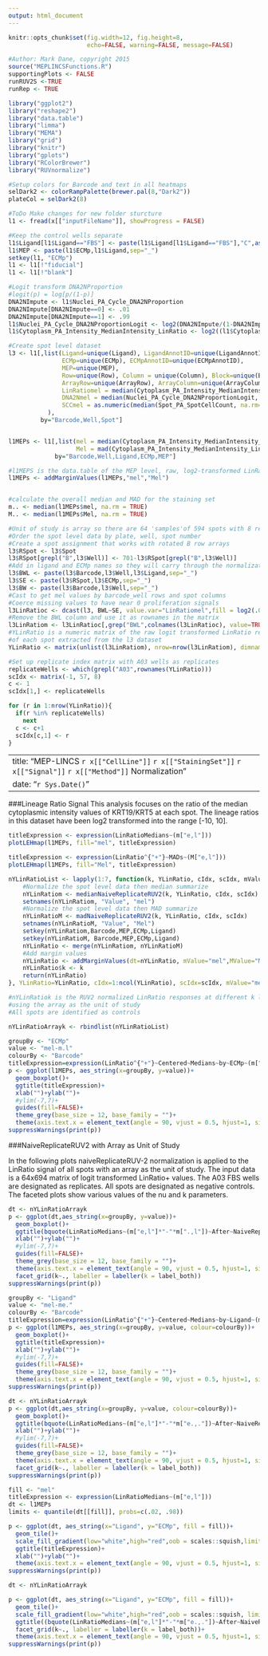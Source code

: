 ```yaml
---
output: html_document
---
```


```r
knitr::opts_chunk$set(fig.width=12, fig.height=8,
                      echo=FALSE, warning=FALSE, message=FALSE)
```


```r
#Author: Mark Dane, copyright 2015
source("MEPLINCSFunctions.R")
supportingPlots <- FALSE
runRUV2S <-TRUE
runRep <- TRUE


```



```r
library("ggplot2")
library("reshape2")
library("data.table")
library("limma")
library("MEMA")
library("grid")
library("knitr")
library("gplots")
library("RColorBrewer")
library("RUVnormalize")

#Setup colors for Barcode and text in all heatmaps
selDark2 <- colorRampPalette(brewer.pal(8,"Dark2"))
plateCol = selDark2(8)

#ToDo Make changes for new folder sturcture
l1 <- fread(x[["inputFileName"]], showProgress = FALSE)

#Keep the control wells separate
l1$Ligand[l1$Ligand=="FBS"] <- paste(l1$Ligand[l1$Ligand=="FBS"],"C",as.numeric(factor(l1$Barcode[l1$Ligand=="FBS"])),sep="")
l1$MEP <- paste(l1$ECMp,l1$Ligand,sep="_")
setkey(l1, "ECMp")
l1 <- l1[!"fiducial"]
l1 <- l1[!"blank"]

#Logit transform DNA2NProportion
#logit(p) = log[p/(1-p)]
DNA2NImpute <- l1$Nuclei_PA_Cycle_DNA2NProportion
DNA2NImpute[DNA2NImpute==0] <- .01
DNA2NImpute[DNA2NImpute==1] <- .99
l1$Nuclei_PA_Cycle_DNA2NProportionLogit <- log2(DNA2NImpute/(1-DNA2NImpute))
l1$Cytoplasm_PA_Intensity_MedianIntensity_LinRatio <- log2((l1$Cytoplasm_CP_Intensity_MedianIntensity_KRT19+.001)/(l1$Cytoplasm_CP_Intensity_MedianIntensity_KRT5+.001))

#Create spot level dataset
l3 <- l1[,list(Ligand=unique(Ligand), LigandAnnotID=unique(LigandAnnotID),
               ECMp=unique(ECMp), ECMpAnnotID=unique(ECMpAnnotID),
               MEP=unique(MEP),
               Row=unique(Row), Column = unique(Column), Block=unique(Block), ID=unique(ID),
               ArrayRow=unique(ArrayRow), ArrayColumn=unique(ArrayColumn),
               LinRatiomel = median(Cytoplasm_PA_Intensity_MedianIntensity_LinRatio, na.rm=TRUE),
               DNA2Nmel = median(Nuclei_PA_Cycle_DNA2NProportionLogit, na.rm=TRUE),
               SCCmel = as.numeric(median(Spot_PA_SpotCellCount, na.rm=TRUE))
           ),
         by="Barcode,Well,Spot"]


l1MEPs <- l1[,list(mel = median(Cytoplasm_PA_Intensity_MedianIntensity_LinRatio, na.rm = TRUE),
                   Mel = mad(Cytoplasm_PA_Intensity_MedianIntensity_LinRatio, na.rm= TRUE)),
             by="Barcode,Well,Ligand,ECMp,MEP"]

#l1MEPS is the data.table of the MEP level, raw, log2-transformed LinRatio responses
l1MEPs <- addMarginValues(l1MEPs,"mel","Mel")


#calculate the overall median and MAD for the staining set
m.. <- median(l1MEPs$mel, na.rm = TRUE)
M.. <- median(l1MEPs$Mel, na.rm = TRUE)
```

```r
#Unit of study is array so there are 64 'samples'of 594 spots with 8 replicates
#Order the spot level data by plate, well, spot number
#Create a spot assignment that works with rotated B row arrays
l3$RSpot <- l3$Spot
l3$RSpot[grepl("B",l3$Well)] <- 701-l3$RSpot[grepl("B",l3$Well)]
#Add in ligand and ECMp names so they will carry through the normalization
l3$BWL <- paste(l3$Barcode,l3$Well,l3$Ligand,sep="_")
l3$SE <- paste(l3$RSpot,l3$ECMp,sep="_")
l3$BW <- paste(l3$Barcode,l3$Well,sep="_")
#Cast to get mel values by barcode_well rows and spot columns
#Coerce missing values to have near 0 proliferation signals
l3LinRatioc <- dcast(l3, BWL~SE, value.var="LinRatiomel",fill = log2(.01/(1-.01)))
#Remove the BWL column and use it as rownames in the matrix
l3LinRatiom <- l3LinRatioc[,grep("BWL",colnames(l3LinRatioc), value=TRUE, invert=TRUE), with=FALSE]
#YLinRatio is a numeric matrix of the raw logit transformed LinRatio responses 
#of each spot extracted from the l3 dataset
YLinRatio <- matrix(unlist(l3LinRatiom), nrow=nrow(l3LinRatiom), dimnames=list(l3LinRatioc$BWL, colnames(l3LinRatiom)))

#Set up replicate index matrix with A03 wells as replicates
replicateWells <- which(grepl("A03",rownames(YLinRatio)))
scIdx <- matrix(-1, 57, 8)
c <- 1
scIdx[1,] <- replicateWells

for (r in 1:nrow(YLinRatio)){
  if(r %in% replicateWells)
    next
  c <- c+1
  scIdx[c,1] <- r
}

```
---
title: "MEP-LINCS `r x[["CellLine"]]` `r x[["StainingSet"]]` `r x[["Signal"]]` `r x[["Method"]]` Normalization"
date: "`r Sys.Date()`"
---


###Lineage Ratio Signal
This analysis focuses on the ratio of the median cytoplasmic intensity values of KRT19/KRT5 at each spot. The lineage ratios in this dataset have been log2 transformed into the range [-10, 10].  


```r


titleExpression <- expression(LinRatioMedians~(m["e,l"]))
plotLEHmap(l1MEPs, fill="mel", titleExpression)

titleExpression <- expression(LinRatio^{"+"}~MADs~(M["e,l"]))
plotLEHmap(l1MEPs, fill="Mel", titleExpression)


```

```r

nYLinRatioList <- lapply(1:7, function(k, YLinRatio, cIdx, scIdx, mValue, MValue){
    #Normalize the spot level data then median summarize
    nYLinRatiom <- medianNaiveReplicateRUV2(k, YLinRatio, cIdx, scIdx)
    setnames(nYLinRatiom, "Value", "mel")
    #Normalize the spot level data then MAD summarize
    nYLinRatioM <- madNaiveReplicateRUV2(k, YLinRatio, cIdx, scIdx)
    setnames(nYLinRatioM, "Value", "Mel")
    setkey(nYLinRatiom,Barcode,MEP,ECMp,Ligand)
    setkey(nYLinRatioM, Barcode,MEP,ECMp,Ligand)
    nYLinRatio <- merge(nYLinRatiom, nYLinRatioM)
    #Add margin values
    nYLinRatio <- addMarginValues(dt=nYLinRatio, mValue="mel",MValue="Mel")
    nYLinRatio$k <- k
    return(nYLinRatio)
}, YLinRatio=YLinRatio, cIdx=1:ncol(YLinRatio), scIdx=scIdx, mValue="mel", MValue="Mel")

#nYLinRatiok is the RUV2 normalized LinRatio responses at different k levels
#using the array as the unit of study
#All spots are identified as controls

nYLinRatioArrayk <- rbindlist(nYLinRatioList)

```

```r
groupBy <- "ECMp"
value <- "mel-m.l"
colourBy <- "Barcode"
titleExpression=expression(LinRatio^{"+"}~Centered~Medians~by~ECMp~(m["e,l"]*"-"*m[".,l"]))
p <- ggplot(l1MEPs, aes_string(x=groupBy, y=value))+
  geom_boxplot()+ 
  ggtitle(titleExpression)+
  xlab("")+ylab("")+
  #ylim(-7,7)+
  guides(fill=FALSE)+
  theme_grey(base_size = 12, base_family = "")+
  theme(axis.text.x = element_text(angle = 90, vjust = 0.5, hjust=1, size=rel(.6)), axis.text.y = element_text(angle = 0, vjust = 0.5, hjust=1, size=rel(1)), plot.title = element_text(size = rel(.5)),legend.text=element_text(size = rel(.3)),legend.title=element_text(size = rel(.5)))
suppressWarnings(print(p))
```

###NaiveReplicateRUV2 with Array as Unit of Study

In the following plots naiveReplicateRUV-2 normalization is applied to the LinRatio signal of all spots with an array as the unit of study. The input data is a 64x694 matrix of logit transformed LinRatio+ values. The A03 FBS wells are designated as replicates. All spots are designated as negative controls. The faceted plots show various values of the nu and k parameters.

```r

dt <- nYLinRatioArrayk
p <- ggplot(dt,aes_string(x=groupBy, y=value))+
  geom_boxplot()+ 
  ggtitle(bquote(LinRatioMedians~(m["e,l"]*"-"*m[".,l"])~After~NaiveReplicateRUV2~Normalization~with ~Array~Unit~of~Study))+
  xlab("")+ylab("")+
  #ylim(-7,7)+
  guides(fill=FALSE)+
  theme_grey(base_size = 12, base_family = "")+
  theme(axis.text.x = element_text(angle = 90, vjust = 0.5, hjust=1, size=rel(.6)), axis.text.y = element_text(angle = 0, vjust = 0.5, hjust=1, size=rel(1)), plot.title = element_text(size = rel(1)),legend.text=element_text(size = rel(.3)),legend.title=element_text(size = rel(.5)))+
  facet_grid(k~., labeller = labeller(k = label_both))
suppressWarnings(print(p))
```

```r
groupBy <- "Ligand"
value <- "mel-me."
colourBy <- "Barcode"
titleExpression=expression(LinRatio^{"+"}~Centered~Medians~by~Ligand~(m["e,l"]*"-"*m["e,."]))
p <- ggplot(l1MEPs, aes_string(x=groupBy, y=value, colour=colourBy))+
  geom_boxplot()+ 
  ggtitle(titleExpression)+
  xlab("")+ylab("")+
  #ylim(-7,7)+
  guides(fill=FALSE)+
  theme_grey(base_size = 12, base_family = "")+
  theme(axis.text.x = element_text(angle = 90, vjust = 0.5, hjust=1, size=rel(.6)), axis.text.y = element_text(angle = 0, vjust = 0.5, hjust=1, size=rel(1)), plot.title = element_text(size = rel(.5)),legend.text=element_text(size = rel(.3)),legend.title=element_text(size = rel(.5)))
suppressWarnings(print(p))
```

```r

dt <- nYLinRatioArrayk
p <- ggplot(dt,aes_string(x=groupBy, y=value, colour=colourBy))+
  geom_boxplot()+ 
  ggtitle(bquote(LinRatioMedians~(m["e,l"]*"-"*m["e.,."])~After~NaiveReplicateRUV2~Normalization~with ~Array~Unit~of~Study))+
  xlab("")+ylab("")+
  #ylim(-7,7)+
  guides(fill=FALSE)+
  theme_grey(base_size = 12, base_family = "")+
  theme(axis.text.x = element_text(angle = 90, vjust = 0.5, hjust=1, size=rel(.6)), axis.text.y = element_text(angle = 0, vjust = 0.5, hjust=1, size=rel(1)), plot.title = element_text(size = rel(1)),legend.text=element_text(size = rel(.3)),legend.title=element_text(size = rel(.5)))+
  facet_grid(k~., labeller = labeller(k = label_both))
suppressWarnings(print(p))
```


```r

fill <- "mel"
titleExpression <- expression(LinRatioMedians~(m["e,l"]))
dt <- l1MEPs
limits <- quantile(dt[[fill]], probs=c(.02, .98))

p <- ggplot(dt, aes_string(x="Ligand", y="ECMp", fill = fill))+
  geom_tile()+
  scale_fill_gradient(low="white",high="red",oob = scales::squish,limits=limits)+
  ggtitle(titleExpression)+
  xlab("")+ylab("")+
  theme(axis.text.x = element_text(angle = 90, vjust = 0.5, hjust=1, size=rel(.6)), axis.text.y = element_text(angle = 0, vjust = 0.5, hjust=1, size=rel(.5)), plot.title = element_text(size = rel(1)),legend.text=element_text(size = rel(.3)),legend.title=element_text(size = rel(.3)),panel.grid.major = element_line(linetype = 'blank'),panel.background = element_rect(fill = "dimgray"))
suppressWarnings(print(p))
```

```r
dt <- nYLinRatioArrayk

p <- ggplot(dt, aes_string(x="Ligand", y="ECMp", fill = fill))+
  geom_tile()+
  scale_fill_gradient(low="white",high="red",oob = scales::squish, limits=limits)+
  ggtitle((bquote(LinRatioMedians~(m["e,l"]*"-"*m["e.,."])~After~NaiveReplicateRUV2~Normalization~with ~Array~Unit~of~Study)))+
  facet_grid(k~., labeller = labeller(k = label_both))+
  theme(axis.text.x = element_text(angle = 90, vjust = 0.5, hjust=1, size=rel(.6)), axis.text.y = element_text(angle = 0, vjust = 0.5, hjust=1, size=rel(.5)), plot.title = element_text(size = rel(1)),legend.text=element_text(size = rel(.3)),legend.title=element_text(size = rel(.3)),panel.grid.major = element_line(linetype = 'blank'),panel.background = element_rect(fill = "dimgray"))
suppressWarnings(print(p))

```
